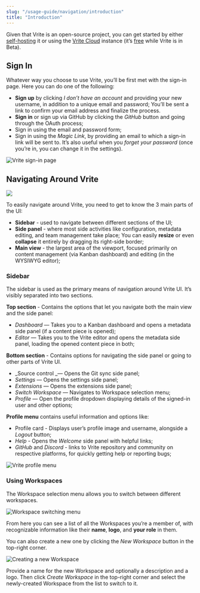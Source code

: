 ```yaml
---
slug: "/usage-guide/navigation/introduction"
title: "Introduction"
---
```


Given that Vrite is an open-source project, you can get started by either [self-hosting](https://app.vrite.io/self-hosting/introduction) it or using the [Vrite Cloud](https://app.vrite.io/auth) instance (it’s [free](https://vrite.io/pricing/) while Vrite is in Beta).

## Sign In

Whatever way you choose to use Vrite, you’ll be first met with the sign-in page. Here you can do one of the following:

- **Sign up** by clicking _I don’t have an account_ and providing your new username, in addition to a unique email and password; You’ll be sent a link to confirm your email address and finalize the process.
- **Sign in** or sign up via GitHub by clicking the _GitHub_ button and going through the OAuth process;
- Sign in using the email and password form;
- Sign in using the _Magic Link_, by providing an email to which a sign-in link will be sent to. It’s also useful when you _forget your password_ (once you’re in, you can change it in the settings).

![Vrite sign-in page](https://assets.vrite.io/6409e82d7dfc74cef7a72e0d/nFCR9EmtUIUG1WcReL2ec.png?w=1000)

## Navigating Around Vrite

![](https://assets.vrite.io/65256a9ef6d09e66c21a447d/ryotI3tvTVqrVqwyhdjvf.png?w=1000)

To easily navigate around Vrite, you need to get to know the 3 main parts of the UI:

- **Sidebar** - used to navigate between different sections of the UI;
- **Side panel** - where most side activities like configuration, metadata editing, and team management take place; You can easily **resize** or even **collapse** it entirely by dragging its right-side border;
- **Main view** - the largest area of the viewport, focused primarily on content management (via Kanban dashboard) and editing (in the WYSIWYG editor);

### Sidebar

The sidebar is used as the primary means of navigation around Vrite UI. It’s visibly separated into two sections.

**Top section** - Contains the options that let you navigate both the main view and the side panel:

- _Dashboard_ — Takes you to a Kanban dashboard and opens a metadata side panel (if a content piece is opened);
- _Editor_ — Takes you to the Vrite editor and opens the metadata side panel, loading the opened content piece in both;

**Bottom section** - Contains options for navigating the side panel or going to other parts of Vrite UI.

- _Source control _— Opens the Git sync side panel;
- _Settings_ — Opens the settings side panel;
- _Extensions_ — Opens the extensions side panel;
- _Switch Workspace_ — Navigates to Workspace selection menu;
- _Profile_ — Open the profile dropdown displaying details of the signed-in user and other options;

**Profile menu** contains useful information and options like:

- Profile card - Displays user’s profile image and username, alongside a _Logout_ button;
- _Help_ - Opens the _Welcome_ side panel with helpful links;
- _GitHub_ and _Discord_ - links to Vrite repository and community on respective platforms, for quickly getting help or reporting bugs;

![Vrite profile menu](https://assets.vrite.io/6409e82d7dfc74cef7a72e0d/OpS27VzwvghszYP2aclA3.png?w=1000)

### Using Workspaces

The Workspace selection menu allows you to switch between different workspaces.

![Workspace switching menu](https://assets.vrite.io/6409e82d7dfc74cef7a72e0d/2VuOAx5D8ZUgG3fVjGCEW.png?w=1000)

From here you can see a list of all the Workspaces you’re a member of, with recognizable information like their **name**, **logo**, and **your role** in them.

You can also create a new one by clicking the _New Workspace_ button in the top-right corner.

![Creating a new Workspace](https://assets.vrite.io/6409e82d7dfc74cef7a72e0d/DfTQ8et6exZUd7bVViHYE.png)

Provide a name for the new Workspace and optionally a description and a logo. Then click _Create Workspace_ in the top-right corner and select the newly-created Workspace from the list to switch to it.